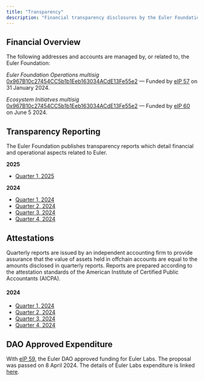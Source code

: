 ```yaml
---
title: "Transparency"
description: "Financial transparency disclosures by the Euler Foundation"
---
```


## Financial Overview

The following addresses and accounts are managed by, or related to, the Euler Foundation:

_Euler Foundation Operations multisig_
[0x967B10c27454CC5b1b1Eeb163034ACdE13Fe55e2](https://app.safe.global/balances?safe=eth:0x967B10c27454CC5b1b1Eeb163034ACdE13Fe55e2) — Funded by [eIP 57](https://snapshot.box/#/s:eulerdao.eth/proposal/0xc4afcdff85ca156f6f243de7243257f8be3aaa24aec535991dd56f53a1ec91d9) on 31 January 2024.

_Ecosystem Initiatves multisig_
[0x967B10c27454CC5b1b1Eeb163034ACdE13Fe55e2](https://app.safe.global/balances?safe=eth:eth:0x967B10c27454CC5b1b1Eeb163034ACdE13Fe55e2) — Funded by [eIP 60](https://snapshot.box/#/s:eulerdao.eth/proposal/0xd3b63fb1df7a535e43ab50f897005217684e0389bce29cf9494142ac75ac22e9) on June 5 2024.

## Transparency Reporting

The Euler Foundation publishes transparency reports which detail financial and operational aspects related to Euler.

**2025**

- [Quarter 1, 2025](https://drive.google.com/file/d/1woapDl-B4Ukp4mnjMnh7CqJuZwdvm3CO/view?usp=sharing)

**2024**

- [Quarter 1, 2024](https://drive.google.com/file/d/1cszKdJK9swPBizD6PFpFoMnHaXJ38qEb/view?usp=sharing)
- [Quarter 2, 2024](https://drive.google.com/file/d/1BO0cUldU7n6NEddqQVCQF_cYmNM_ryWM/view?usp=drive_link)
- [Quarter 3, 2024](https://drive.google.com/file/d/1ZGISWr9S3SYvmDuL-OgCWexodPvoEdu4/view?usp=sharing)
- [Quarter 4, 2024](https://drive.google.com/file/d/1oZm0Vfvi6evgKvuF_8UG3d18uiL8op3r/view?usp=sharing)

## Attestations

Quarterly reports are issued by an independent accounting firm to provide assurance that the value of assets held in offchain accounts are equal to the amounts disclosed in quarterly reports. Reports are prepared according to the attestation standards of the American Institute of Certified Public Accountants (AICPA).

#### 2024

- [Quarter 1, 2024](https://drive.google.com/file/d/1-xABXUU2XpLpaQhGk2n-xchqDnjRnSE4/view?usp=sharing)
- [Quarter 2, 2024](https://drive.google.com/file/d/1q0Be-1_saMw-uHUmplW5Fi0GffUb9TDt/view?usp=sharing)
- [Quarter 3, 2024](https://drive.google.com/file/d/17LhWeHK34GyZZHKSe5FoqNaJJzV2A8rb/view?usp=sharing)
- [Quarter 4, 2024](https://drive.google.com/file/d/1WvOTC59uQTMUf0xkDcTBnWfylEJtv0Qq/view?usp=sharing)

## DAO Approved Expenditure

With [eIP 59](https://snapshot.org/#/eulerdao.eth/proposal/0x8ac487df0dc8e5e219922a5e823a049ab254f433534a5d766d7e3f691b06a80d), the Euler DAO approved funding for Euler Labs. The proposal was passed on 8 April 2024. The details of Euler Labs expenditure is linked [here](https://docs.google.com/spreadsheets/d/e/2PACX-1vQzS7sGL18ZQ_83I8tV282rhm5Q46GydSZBcCLYSffnuyjuwZZD9E6sFSg0Zl9xrQmEsRTqkGEN7sP7/pubhtml?gid=1946158043&single=true).